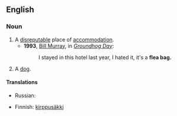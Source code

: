 ==English==

===Noun===
{{en-noun|sg=[[flea]] [[bag]]}}

# A [[disreputable]] place of [[accommodation]].
#* '''1993''', [[w:Bill Murray|Bill Murray]], in ''[[w:Groundhog Day (film)|Groundhog Day]]'':
#*: I stayed in this hotel last year, I hated it, it's a '''flea bag.'''
# {{slang}} A [[dog]].

====Translations====
{{trans-top|disreputable place of accommodation}}
* Russian: {{t|ru|клоповник|m|tr=klopóvnik|sc=Cyrl}}
{{trans-mid}}
{{trans-bottom}}

{{trans-top|(slang) dog}}
* Finnish: [[kirppusäkki]]
{{trans-mid}}
{{trans-bottom}}